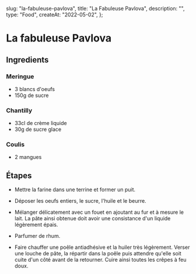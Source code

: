 
  slug: "la-fabuleuse-pavlova",
  title: "La Fabuleuse Pavlova",
  description: "",
  type: "Food",
  createAt: "2022-05-02",
};

# La fabuleuse Pavlova

## Ingredients

### Meringue

- 3 blancs d'oeufs
- 150g de sucre

### Chantilly

- 33cl de crème liquide
- 30g de sucre glace

### Coulis

- 2 mangues

## Étapes

- Mettre la farine dans une terrine et former un puit.

- Déposer les oeufs entiers, le sucre, l'huile et le beurre.

- Mélanger délicatement avec un fouet en ajoutant au fur et à mesure le lait. La pâte ainsi obtenue doit avoir une consistance d'un liquide légèrement épais.

- Parfumer de rhum.

- Faire chauffer une poêle antiadhésive et la huiler très légèrement. Verser une louche de pâte, la répartir dans la poêle puis attendre qu'elle soit cuite d'un côté avant de la retourner. Cuire ainsi toutes les crêpes à feu doux.

